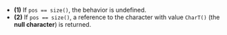 

- **(1)** If `pos == size()`, the <Tooltip title={Term_UndefinedBehaviour}>behavior is undefined</Tooltip>.
- **(2)** If `pos == size()`, a reference to the character with value `CharT()` (the **null character**) is returned.

